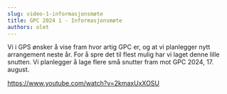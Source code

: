 ```yaml
---
slug: video-1-informasjonsmøte
title: GPC 2024 1 - Informasjonsmøte
authors: olet
---
```



Vi i GPS ønsker å vise fram hvor artig GPC er, og at vi planlegger nytt arrangement neste år. For å spre det til flest mulig har vi laget denne lille snutten. Vi planlegger å lage flere små snutter fram mot GPC 2024, 17. august.

<https://www.youtube.com/watch?v=2kmaxUxXOSU>
